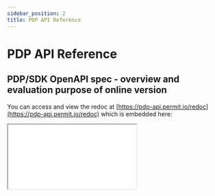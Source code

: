 ```yaml
---
sidebar_position: 2
title: PDP API Reference
---
```


# PDP API Reference

## PDP/SDK OpenAPI spec - overview and evaluation purpose of online version


You can access and view the redoc at [https://pdp-api.permit.io/redoc](https://pdp-api.permit.io/redoc) which is embedded here:

<iframe
	style={{
		boxShadow: "0 1px 3px rgba(0,0,0,0.12), 0 1px 2px rgba(0,0,0,0.24)",
		backgroundColor: "white",
		maxWidth: "80vw",
	}}
	src={"https://pdp-api.permit.io/redoc"}
	width={"1080px"}
	height={"600px"}
/>

## PDP/SDK OpenAPI spec - local version

Just like the Permit.io cloud service, the local PDP exposes an OpenAPI spec which can be used to develop your own SDKs.
Assuming you're running your PDP at `localhost:7000` you can access the spec at `http://localhost:7000/openapi.json` and view the docs at `http://localhost:7000/redoc`.